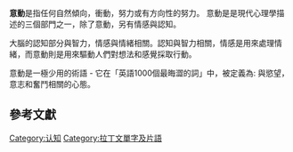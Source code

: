 {{multiple issues|
{{dead end|time=2017-03-31T22:18:17+00:00}}
{{expand|time=2017-03-31T22:18:17+00:00}}
{{unreferenced|time=2017-03-31T22:18:17+00:00}}
}}
'''意動'''是指任何自然傾向，衝動，努力或有方向性的努力。 意動是是現代心理學描述的三個部門之一，除了意動，另有情感與認知。

大腦的認知部分與智力，情感與情緒相關。認知與智力相關，情感是用來處理情緒，而意動則是用來驅動人們對想法和感覺採取行動。

意動是一極少用的術語 - 它在「英語1000個最晦澀的詞」中，被定義為: 與慾望，意志和奮鬥相關的心態。 

== 參考文獻 ==
[[Category:认知|Category:认知]]
[[Category:拉丁文單字及片語|Category:拉丁文單字及片語]]